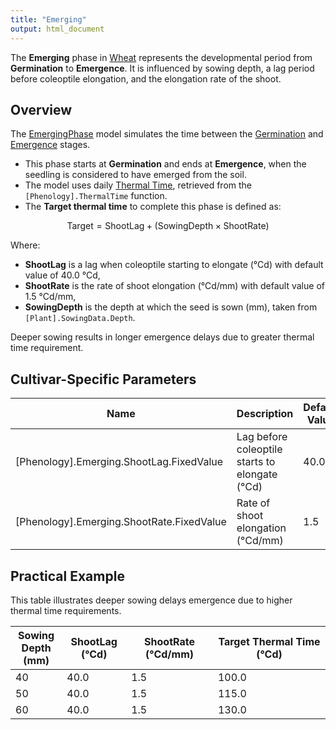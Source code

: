 ```yaml
---
title: "Emerging"
output: html_document
---
```



The **Emerging** phase in [Wheat](/docs/Plants/Wheat) represents the developmental period from **Germination** to **Emergence**. It is influenced by sowing depth, a lag period before coleoptile elongation, and the elongation rate of the shoot.

## Overview

The [EmergingPhase](/docs/Models/PMF/Phenology/Phases/EmergingPhase.qmd) model simulates the time between the [Germination](/docs/Models/Events.html#PlantGermination) and [Emergence](/docs/Models/Events.html#PlantEmergence) stages.

- This phase starts at **Germination** and ends at **Emergence**, when the seedling is considered to have emerged from the soil.
- The model uses daily [Thermal Time](ThermalTime.qmd), retrieved from the `[Phenology].ThermalTime` function.
- The **Target thermal time** to complete this phase is defined as:


$$
\text{Target} = \text{ShootLag} + (\text{SowingDepth} \times \text{ShootRate})
$$

Where:

- **ShootLag** is a lag when coleoptile starting to elongate (°Cd) with default value of 40.0 °Cd,
- **ShootRate** is the rate of shoot elongation (°Cd/mm) with default value of 1.5 °Cd/mm,
- **SowingDepth** is the depth at which the seed is sown (mm), taken from `[Plant].SowingData.Depth`.

Deeper sowing results in longer emergence delays due to greater thermal time requirement.

## Cultivar-Specific Parameters

| Name       | Description                                         | Default Value |
|------------|-----------------------------------------------------|---------------|
| [Phenology].Emerging.ShootLag.FixedValue   | Lag before coleoptile starts to elongate (°Cd)      | 40.0          |
| [Phenology].Emerging.ShootRate.FixedValue  | Rate of shoot elongation (°Cd/mm)                   | 1.5           |

## Practical Example

This table illustrates deeper sowing delays emergence due to higher thermal time requirements.


| Sowing Depth (mm) | ShootLag (°Cd) | ShootRate (°Cd/mm) | Target Thermal Time (°Cd) |
|------------|---------------|--------------------|--------------------------|
| 40         | 40.0          | 1.5                | 100.0                    |
| 50         | 40.0          | 1.5                | 115.0                    |
| 60         | 40.0          | 1.5                | 130.0                    |



